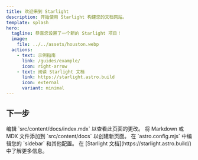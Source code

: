 ```yaml
---
title: 欢迎来到 Starlight
description: 开始使用 Starlight 构建您的文档网站。
template: splash
hero:
  tagline: 恭喜您设置了一个新的 Starlight 项目！
  image:
    file: ../../assets/houston.webp
  actions:
    - text: 示例指南
      link: /guides/example/
      icon: right-arrow
    - text: 阅读 Starlight 文档
      link: https://starlight.astro.build
      icon: external
      variant: minimal
---
```



## 下一步

<CardGrid stagger>
	<Card title="阅读 Starlight 文档" icon="pencil">
		编辑 `src/content/docs/index.mdx` 以查看此页面的更改。
	</Card>
	<Card title="添加新内容" icon="add-document">
		将 Markdown 或 MDX 文件添加到 `src/content/docs` 以创建新页面。
	</Card>
	<Card title="配置您的网站" icon="setting">
		在 `astro.config.mjs` 中编辑您的 `sidebar` 和其他配置。
	</Card>
	<Card title="阅读文档" icon="open-book">
		在 [Starlight 文档](https://starlight.astro.build/) 中了解更多信息。
	</Card>
</CardGrid>
